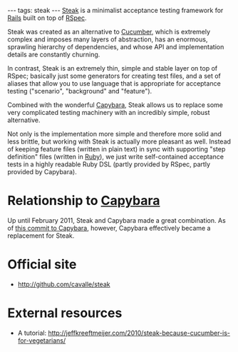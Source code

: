 ---
tags: steak
---
[[Steak]] is a minimalist acceptance testing framework for [[Rails]] built on top of [[RSpec]].

Steak was created as an alternative to [[Cucumber]], which is extremely complex and imposes many layers of abstraction, has an enormous, sprawling hierarchy of dependencies, and whose API and implementation details are constantly churning.

In contrast, Steak is an extremely thin, simple and stable layer on top of RSpec; basically just some generators for creating test files, and a set of aliases that allow you to use language that is appropriate for acceptance testing ("scenario", "background" and "feature").

Combined with the wonderful [[Capybara]], Steak allows us to replace some very complicated testing machinery with an incredibly simple, robust alternative.

Not only is the implementation more simple and therefore more solid and less brittle, but working with Steak is actually more pleasant as well. Instead of keeping feature files (written in plain text) in sync with supporting "step definition" files (written in [[Ruby]]), we just write self-contained acceptance tests in a highly readable Ruby DSL (partly provided by RSpec, partly provided by Capybara).

= Relationship to [[Capybara]] =

Up until February 2011, Steak and Capybara made a great combination. As of [https://github.com/jnicklas/capybara/commit/f4897f890d8dd33215fef238902988e8823a6539 this commit to Capybara], however, Capybara effectively became a replacement for Steak.

= Official site =

* http://github.com/cavalle/steak

= External resources =

* A tutorial: http://jeffkreeftmeijer.com/2010/steak-because-cucumber-is-for-vegetarians/
